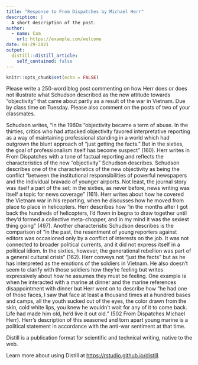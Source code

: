 ```yaml
---
title: "Response to From Dispatches by Michael Herr"
description: |
  A short description of the post.
author:
  - name: Cam
    url: https://example.com/welcome
date: 04-29-2021
output:
  distill::distill_article:
    self_contained: false
---
```



```r
knitr::opts_chunk$set(echo = FALSE)
```



Please write a 250-word blog post commenting on how Herr does or does not illustrate what Schudson described as the new attitude towards "objectivity" that came about partly as a result of the war in Vietnam.  Due by class time on Tuesday.  Please also comment on the posts of two of your classmates.

Schudson writes, “in the 1960s “objectivity became a term of abuse. In the thirties, critics who had attacked objectivity favored interpretative reporting as a way of maintaining professional standing in a world which had outgrown the blunt approach of “just getting the facts.” But in the sixties, the goal of professionalism itself has become suspect” (160). Herr writes in From Dispatches with a tone of factual reporting and reflects the characteristics of the new “objectivity” Schudson describes. Schudson describes one of the characteristics of the new objectivity as being the conflict “between the institutional responsibilities of powerful newspapers and the individual bravado of younger airports. Not least, the journal story was itself a part of the set: in the sixties, as never before, news writing was itself a topic for news coverage” (161). Herr writes about how he covered the Vietnam war in his reporting, when he discusses how he moved from place to place in helicopters. Herr describes how “in the months after I got back the hundreds of helicopters, I’d flown in begna to draw together until they’d formed a collective meta-chopper, and in my mind it was the sexiest thing going” (497). Another characteristic Schudson describes is the comparison of “in the past, the resentment of young reporters against editors was occasioned only by a conflict of interests on the job. It was not connected to broader political currents, and it did not express itself in a political idiom. In the sixties, however, the generational rebellion was part of a general cultural crisis” (162). Herr conveys not “just the facts” but as he has interpreted as the emotions of the soldiers in Vietnam. He also doesn’t seem to clarify with those soldiers how they’re feeling but writes expressively about how he assumes they must be feeling. One example is when he interacted with a marine at dinner and the marine references disappointment with dinner but Herr went on to describe how “he had one of those faces, I saw that face at least a thousand times at a hundred bases and camps, all the youth sucked out of the eyes, the color drawn from the skin, cold white lips, you knew he wouldn’t wait for any of it to come back. Life had made him old, he’d live it out old.” (502 From Dispatches Michael Herr). Herr’s description of this seasoned and torn apart young marine is a political statement in accordance with the anti-war sentiment at that time. 


Distill is a publication format for scientific and technical writing, native to the web.

Learn more about using Distill at <https://rstudio.github.io/distill>.


